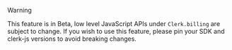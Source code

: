 > [!WARNING]
>
> This feature is in Beta, low level JavaScript APIs under `Clerk.billing` are subject to change. If you wish to use this feature, please pin your SDK and clerk-js versions to avoid breaking changes.
